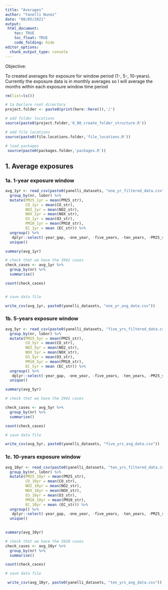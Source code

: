 ```yaml
---
title: "Averages"
author: "Yanelli Nunez"
date: "08/05/2021"
output:
 html_document:
    toc: TRUE
    toc_float: TRUE
    code_folding: hide
editor_options: 
  chunk_output_type: console
---
```


Objective:

To created averages for exposure for window period (1-, 5-, 10-years). Currently the exposure data is in monthly averages so I will average the months within each exposure window time period

```r

rm(list=ls())

# 1a Declare root directory
project.folder <- paste0(print(here::here()),'/')

# add folder locations
source(paste0(project.folder,'0_00_create_folder_structure.R'))

# add file locations
source(paste0(file.locations.folder,'file_locations.R'))

# load packages
 source(paste0(packages.folder,'packages.R'))


```



## 1. Average exposures

### 1a. 1-year exposure window 


```r

avg_1yr <- read_csv(paste0(yanelli_datasets, "one_yr_filtered_data.csv")) %>%
  group_by(nr, lobnr) %>%
  mutate(PM25_1yr = mean(PM25_str),
         CO_1yr = mean(CO_str),
         NO2_1yr = mean(NO2_str),
         NOX_1yr = mean(NOX_str),
         O3_1yr = mean(O3_str),
         PM10_1yr = mean(PM10_str),
         EC_1yr = mean (EC_str)) %>%
  ungroup() %>%
   dplyr::select(-year_gap, -one_year, -five_years, -ten_years, -PM25_str, -CO_str, -EC_str, -NOX_str, -O3_str, -PM10_str, -NO2_str, -date_exp) %>% # remove monthly measures and keep only the 1-year average estimates
  unique() 

summary(avg_1yr)

# check that we have the 3942 cases 
check_cases <- avg_1yr %>%
  group_by(nr) %>%
  summarise()

count(check_cases)


# save data file 

write_csv(avg_1yr, paste0(yanelli_datasets, "one_yr_avg_data.csv"))

```


### 1b. 5-years exposure window


```r

avg_5yr <- read_csv(paste0(yanelli_datasets, "five_yrs_filtered_data.csv")) %>%
  group_by(nr, lobnr) %>%
  mutate(PM25_5yr = mean(PM25_str),
         CO_5yr = mean(CO_str),
         NO2_5yr = mean(NO2_str),
         NOX_5yr = mean(NOX_str),
         O3_5yr = mean(O3_str),
         PM10_5yr = mean(PM10_str),
         EC_5yr = mean (EC_str)) %>%
  ungroup() %>%
   dplyr::select(-year_gap, -one_year, -five_years, -ten_years, -PM25_str, -CO_str, -EC_str, -NOX_str, -O3_str, -PM10_str, -NO2_str, -date_exp) %>%
  unique() 

summary(avg_5yr)

# check that we have the 3942 cases 

check_cases <- avg_5yr %>%
  group_by(nr) %>%
  summarise()

count(check_cases)

# save data file 

write_csv(avg_5yr, paste0(yanelli_datasets, "five_yrs_avg_data.csv"))

```

### 1c. 10-years exposure window


```r

avg_10yr <- read_csv(paste0(yanelli_datasets, "ten_yrs_filtered_data.csv")) %>%
  group_by(nr, lobnr) %>%
  mutate(PM25_10yr = mean(PM25_str),
         CO_10yr = mean(CO_str),
         NO2_10yr = mean(NO2_str),
         NOX_10yr = mean(NOX_str),
         O3_10yr = mean(O3_str),
         PM10_10yr = mean(PM10_str),
         EC_10yr = mean (EC_str)) %>%
  ungroup() %>%
   dplyr::select(-year_gap, -one_year, -five_years, -ten_years, -PM25_str, -CO_str, -EC_str, -NOX_str, -O3_str, -PM10_str, -NO2_str, -date_exp) %>%
  unique() 
   

summary(avg_10yr)

# check that we have the 3938 cases 
check_cases <- avg_10yr %>%
  group_by(nr) %>%
  summarise()

count(check_cases)

# save data file 

 write_csv(avg_10yr, paste0(yanelli_datasets, "ten_yrs_avg_data.csv"))

```

